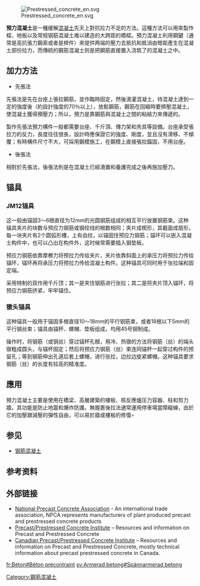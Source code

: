 {{unreferenced|time=2018-10-22T08:13:57+00:00}}
{{noteTA
|T=zh-hans:预应力混凝土;zh-hant:預力混凝土;
|1=zh-hans:预应力;zh-hant:預力;
|2=zh-hans:钢索;zh-hant:鋼鍵;
|3=zh-hans:;zh-hant:;
}}

[[File:Prestressed_concrete_en.svg|thumb]]

'''預力混凝土'''是一種缓解[[混凝土|混凝土]]先天上對抗拉力不足的方法。這種方法可以用來製作樑、地板以及常规钢筋混凝土难以建造的大跨距的橋樑。預力混凝土利用鋼鍵（通常是高抗張力鋼索或者是桿件）來提供两端的壓力去抵抗和抵消由彎距產生在混凝土部份拉力，而傳統的鋼筋混凝土则是把鋼筋直接置入浇筑了的混凝土之中。

==加力方法==
*先張法
先張法是先在台座上張拉鋼筋，並作臨時固定，然後澆灌混凝土，待混凝土達到一定的強度後（約設計強度的70％以上），放鬆鋼筋，鋼筋在回縮時要擠壓混凝土，使混凝土獲得預壓力；所以，預力是靠鋼筋與混凝土之間的粘結力來傳遞的。

製作先張法預力構件一般都需要台座、千斤頂、傳力架和夾具等設備。台座承受張拉力的反力，長度往往很長，設計時應保證它的強度、剛度，並且沒有滑移、不傾覆；有時構件尺寸不大，可採用鋼模施工，在鋼模上直接張拉錨固，不用台座。

*後張法
相對於先張法，後張法則是在混凝土已經澆置和養護完成之後再施加壓力。

== 锚具 ==
===JM12锚具===
这一般由锚固3～6根直径为12mm的光圆钢筋组成的相互平行放置钢筋束。这种锚具夹片的块数与预应力钢筋或钢绞线的根数相同；夹片成楔形，其截面成扇形，每一块夹片有2个圆弧形槽，上有齿纹，以锚固住预应力钢筋；锚环可以嵌入混凝土构件中，也可以凸出在构件外，这时候常需要插入钢垫板。

预应力钢筋依靠摩檫力将预拉力传给夹片，夹片依靠斜面上的承压力将预拉力传给锚环，锚环再将承压力将预拉力传给混凝土构件。这种锚具可同时用于张拉端和固定端。

采用特制的双作用千斤顶；其一是夹住钢筋进行张拉；其二是将夹片顶入锚环，将预应力钢筋挤紧，牢牢锚住。

===镦头锚具===
这种锚具一般用于锚固多根直径10～18mm的平行钢筋束，或者18根以下5mm的平行钢丝束；锚具由锚杯、螺帽、垫板组成，均用45号钢制成。

操作时，将钢筋（或钢丝）穿过锚杯孔眼，用冷、热镦的方法将钢筋（丝）的端头镦粗成圆头，与锚杯固定；然后将预应力钢筋（丝）束连同锚杯一起穿过构件的预留孔；等到钢筋伸出孔道后套上螺帽，进行张拉，边拉边旋紧螺帽。这种锚具要求钢筋（丝）的长度有较高的精准度。

== 應用 ==
預力混凝土主要是使用在橋梁、高層建築的樓板、核反應爐压力容器、柱和剪力牆，其功能是防止地震和爆炸防護。無握裹後拉法通常運用停車場當障礙線，由於它的加壓跟減壓的彈性自由，可以易於牆或樓板的修復◦

==参见==
*[[钢筋混凝土|钢筋混凝土]]

==参考资料==
{{reflist}}

==外部链接==
*[http://www.precast.org National Precast Concrete Association] {{Wayback|url=http://www.precast.org/ |date=20210525024836 }} - An international trade association, NPCA represents manufacturers of plant produced precast and prestressed concrete products 
*[https://web.archive.org/web/19961220081344/http://www.pci.org/ Precast/Prestressed Concrete Institute] – Resources and information on Precast and Prestressed Concrete
*[http://www.cpci.ca Canadian Precast/Prestressed Concrete Institute] {{Wayback|url=http://www.cpci.ca/ |date=20210505153327 }} – Resources and information on Precast and Prestressed Concrete, mostly technical information about precast prestressed concrete in Canada.

{{Concrete navbox}}
{{Authority control}}
[[Category:鋼筋混凝土|Category:鋼筋混凝土]]

[[fr:Béton#Béton_précontraint|fr:Béton#Béton précontraint]]
[[sv:Armerad_betong#Spännarmerad_betong|sv:Armerad betong#Spännarmerad betong]]
